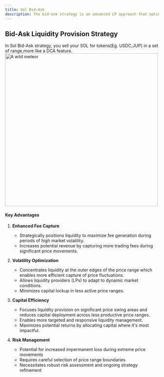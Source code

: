 ```yaml
---
title: Sol Bid-Ask
description: The bid-ask strategy is an advanced LP approach that optimizes capital allocation by concentrating liquidity at the price range extremes, allowing for more effective handling of market volatility. ☄️
--- 
```


## Bid-Ask Liquidity Provision Strategy
<Callout> In Sol Bid-Ask strategy, you sell your SOL for tokens(Eg. USDC,JUP) in a set of range,more like a DCA feature.</Callout>
       <img src="../../../bid-ask-sol.png" alt="A wild meteor" width="500" height="500"></img>
#### Key Advantages

1. **Enhanced Fee Capture**
    - Strategically positions liquidity to maximize fee generation during periods of high market volatility.
    - Increases potential revenue by capturing more trading fees during significant price movements.

2. **Volatility Optimization**
    - Concentrates liquidity at the outer edges of the price range which enables more efficient capture of price fluctuations.
    - Allows liquidity providers (LPs) to adapt to dynamic market conditions.
    - Minimizes capital lockup in less active price ranges.

3. **Capital Efficiency**
    - Focuses liquidity provision on significant price swing areas and reduces capital deployment across less productive price ranges.
    - Enables more targeted and responsive liquidity management.
    - Maximizes potential returns by allocating capital where it's most impactful.

4. **Risk Management**
    - Potential for increased impermanent loss during extreme price movements
    - Requires careful selection of price range boundaries
    - Necessitates robust risk assessment and ongoing strategy refinement